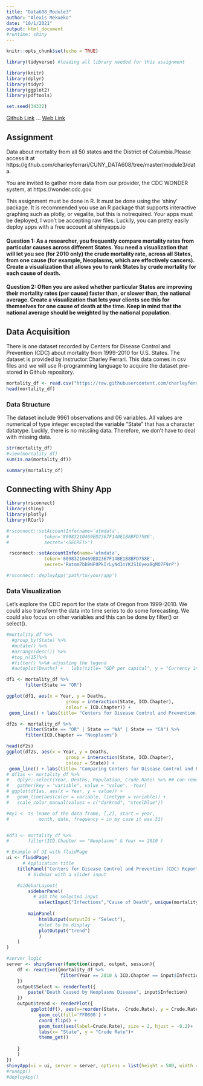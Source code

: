 ---
title: "Data608_Module3"
author: "Alexis Mekueko"
date: "10/1/2021"
output: html_document
#runtime: shiny
---

```{r setup, include=FALSE}
knitr::opts_chunk$set(echo = TRUE)
```



```{r load-packages, results='hide',warning=FALSE, message=FALSE, echo=FALSE}

library(tidyverse) #loading all library needed for this assignment

library(knitr)
library(dplyr)
library(tidyr)
library(ggplot2)
library(pdftools)

set.seed(34332)


```

[Github Link](https://github.com/asmozo24/Data608_Module3)
...
[Web Link](https://rpubs.com/amekueko/817566)


## Assignment
Data about mortality from all 50 states and the District of Columbia.Please access it at https://github.com/charleyferrari/CUNY_DATA608/tree/master/module3/data.

You are invited to gather more data from our provider, the CDC WONDER system, at https://wonder.cdc.gov 

This assignment must be done in R. It must be done using the ‘shiny’ package.
It is recommended you use an R package that supports interactive graphing such as plotly, or vegalite, but this is ​not​ required. Your apps ​must​ be deployed, I won’t be accepting raw files. Luckily, you can pretty easily deploy apps with a free account at shinyapps.io 

#### Question 1: As a researcher, you frequently compare mortality rates from particular causes across different States. You need a visualization that will let you see (for 2010 only) the crude mortality rate, across all States, from one cause (for example, Neoplasms, which are effectively cancers). Create a visualization that allows you to rank States by crude mortality for each cause of death.

#### Question 2: Often you are asked whether particular States are improving their mortality rates (per cause) faster than, or slower than, the national average. Create a visualization that lets your clients see this for themselves for one cause of death at the time. Keep in mind that the national average should be weighted by the national population.

## Data Acquisition

There is one dataset recorded by Centers for Disease Control and Prevention (CDC) about mortality from 1999-2010 for U.S. States. The dataset is provided by Instructor:Charley Ferrari. This data comes in csv files and we will use R-programming language to acquire the dataset pre-stored in Github repository. 

```{r mychunck1, fig.width = 10, fig.height = 10}

mortality_df <- read.csv("https://raw.githubusercontent.com/charleyferrari/CUNY_DATA_608/master/module3/data/cleaned-cdc-mortality-1999-2010-2.csv", header = TRUE, stringsAsFactors=FALSE)
head(mortality_df)


```

### Data Structure
 
The dataset include 9961 observations and 06 variables. All values are numerical of type integer excepted the variable "State" that has a character datatype. Luckly, there is no missiing data. Therefore, we don't have to deal with missing data.


```{r mychunck1ws, fig.width = 10, fig.height = 10}
str(mortality_df)
#view(mortality_df)
sum(is.na(mortality_df))

summary(mortality_df)

```


## Connecting with Shiny App

```{r mychunck1as, fig.width = 10, fig.height = 10}

library(rsconnect)
library(shiny)
library(plotly)
library(RCurl)

#rsconnect::setAccountInfo(name='atmdata',
#			  token='80983210469ED2367F14BE1B8BFD758E',
#			  secret='<SECRET>')

 rsconnect::setAccountInfo(name='atmdata',
 			  token='80983210469ED2367F14BE1B8BFD758E',
 			  secret='Ratmm7bb9NF0PkIrLyNdInYKJS16yea8gMO7F9rP')

#rsconnect::deployApp('path/to/your/app')


```

### Data Visualization 
Let's explore the CDC report for the state of Oregon from 1999-2010. We could also transform the data into time series to do some forecasting. We could also focus on other variables and this can be done by filter() or select().

```{r mychunck2fsd, fig.width = 10, fig.height = 10}

#mortality_df %>%
  #group_by(State) %>%
  #mutate() %>%
  #arrange(desc()) %>%
  #top_n(15)%>%
  #filter() %>%# adjusting the legend
  #autoplot(Deaths) +   labs(title= "GDP per capital", y = "Currency in US Dollars")

df1 <- mortality_df %>%
       filter(State == "OR")

ggplot(df1, aes(x = Year, y = Deaths,
                      group = interaction(State, ICD.Chapter),
                      colour = ICD.Chapter)) +
 geom_line() + labs(title= "Centers for Disease Control and Prevention (CDC) Report on Diseases in Oregon 19990 2010", y = "Number of Deaths")

df2s <- mortality_df %>%
       filter(State == "OR" | State == "WA" | State == "CA") %>%
       filter(ICD.Chapter == "Neoplasms")

head(df2s)
ggplot(df2s, aes(x = Year, y = Deaths,
                      group = interaction(State, ICD.Chapter),
                      colour = State)) +
 geom_line() + labs(title= "Comparing Centers for Disease Control and Prevention (CDC) Report on Neoplasms Disease in California, Oregon and Washington 1990-2010", y = "Number of Deaths")
# df1as <- mortality_df %>%
#   dplyr::select(Year, Deaths, Population, Crude.Rate) %>% ## can remove some variables
#   gather(key = "variable", value = "value", -Year)
# ggplot(df1as, aes(x = Year, y = value)) + 
#   geom_line(aes(color = variable, linetype = variable)) + 
#   scale_color_manual(values = c("darkred", "steelblue"))

#my1 <- ts (name of the data frame, [,2], start = year, 
#           month, date, frequency = in my case it was 31)


#df3 <- mortality_df %>%
#       filter(ICD.Chapter == "Neoplasms" & Year == 2010 )

```


```{r mychunck2d, fig.width = 10, fig.height = 10}

# Example of UI with fluidPage
ui <- fluidPage(
      # Application title
    titlePanel("Centers for Disease Control and Prevention (CDC) Report on Neoplasms Disease in U.S. State 2010"),
        # Sidebar with a slider input

    #sidebarLayout(
        sidebarPanel(
          # add the selected input
            selectInput("Infections","Cause of Death", unique(mortality_df$ICD.Chapter)),
        
        mainPanel(
            htmlOutput(outputId = "Select"), 
            #plot to be display
            plotOutput("trend")
            )
    )
)

#server logic 
server <- shinyServer(function(input, output, session){
    df <- reactive({mortality_df %>%
                    filter(Year == 2010 & ICD.Chapter == input$Infection)
    })
    output$Select <- renderText({
        paste("Death Caused by Neoplasms Disease", input$Infection)
    })
    output$trend <- renderPlot({
         ggplot(df(), aes(x=reorder(State, -Crude.Rate), y = Crude.Rate))+
            geom_col(fill='FF0000') + 
            coord_flip() +
            geom_text(aes(label=Crude.Rate), size = 2, hjust = -0.2)+
            labs(x= "State", y = "Crude Rate")+
            theme_get()
        
    }
    )
})
shinyApp(ui = ui, server = server, options = list(height = 500, width = 900))
#runApp()
#deployApp()


```




```{r mychunck2s, fig.width = 10, fig.height = 10}


```



```{r mychunck6c, fig.width = 10, fig.height = 10}


```




```{r mychunck5a, fig.width = 10, fig.height = 10}



```

